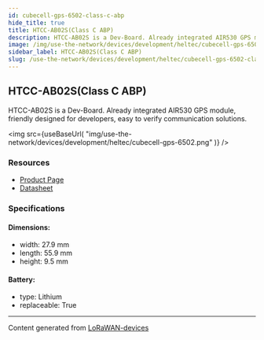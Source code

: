 ```yaml
---
id: cubecell-gps-6502-class-c-abp
hide_title: true
title: HTCC-AB02S(Class C ABP)
description: HTCC-AB02S is a Dev-Board. Already integrated AIR530 GPS module, friendly designed for developers, easy to verify communication solutions.
image: /img/use-the-network/devices/development/heltec/cubecell-gps-6502.png
sidebar_label: HTCC-AB02S(Class C ABP)
slug: /use-the-network/devices/development/heltec/cubecell-gps-6502-class-c-abp
---
```



## HTCC-AB02S(Class C ABP)

HTCC-AB02S is a Dev-Board. Already integrated AIR530 GPS module, friendly designed for developers, easy to verify communication solutions.

<img
src={useBaseUrl(
"img/use-the-network/devices/development/heltec/cubecell-gps-6502.png"
)}
/>

### Resources

- [Product Page](https://heltec.org/project/htcc-ab02s/)
- [Datasheet](https://heltec.org/project/htcc-ab02s/#1552557147424-7f1ec-5c652144-e1d6af18-f963)

### Specifications

#### Dimensions:
- width: 27.9 mm
- length: 55.9 mm
- height: 9.5 mm
#### Battery: 
- type: Lithium
- replaceable: True



---
Content generated from [LoRaWAN-devices](https://github.com/TheThingsNetwork/lorawan-devices)